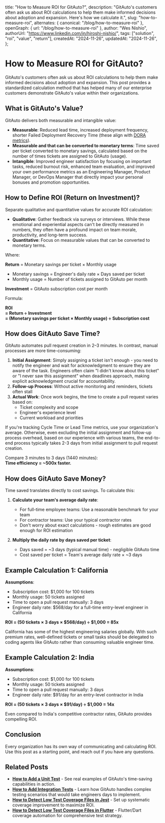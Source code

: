   title: "How to Measure ROI for GitAuto?",
  description:
    "GitAuto's customers often ask us about ROI calculations to help them make informed decisions about adoption and expansion. Here's how we calculate it.",
  slug: "how-to-measure-roi",
  alternates: { canonical: "/blog/how-to-measure-roi" },
  openGraph: { url: "/blog/how-to-measure-roi" },
  author: "Wes Nishio",
  authorUrl: "https://www.linkedin.com/in/hiroshi-nishio/",
  tags: ["solution", "roi", "value", "return"],
  createdAt: "2024-11-26",
  updatedAt: "2024-11-26",
};

# How to Measure ROI for GitAuto?

GitAuto's customers often ask us about ROI calculations to help them make informed decisions about adoption and expansion. This post provides a standardized calculation method that has helped many of our enterprise customers demonstrate GitAuto's value within their organizations.

## What is GitAuto's Value?

GitAuto delivers both measurable and intangible value:

- **Measurable**: Reduced lead time, increased deployment frequency, shorter Failed Deployment Recovery Time (these align with [DORA metrics](/blog/what-are-dora-metrics)).
- **Measurable and that can be converted to monetary terms**: Time saved per ticket converted to monetary savings, calculated based on the number of times tickets are assigned to GitAuto (usage).
- **Intangible**: Improved engineer satisfaction by focusing on important tasks, reduced burnout risk, enhanced team evaluation, and improved your own performance metrics as an Engineering Manager, Product Manager, or DevOps Manager that directly impact your personal bonuses and promotion opportunities.

## How to Define ROI (Return on Investment)?

Separate qualitative and quantitative values for accurate ROI calculation:

- **Qualitative**: Gather feedback via surveys or interviews. While these emotional and experiential aspects can't be directly measured in numbers, they often have a profound impact on team morale, productivity, and long-term success.
- **Quantitative**: Focus on measurable values that can be converted to monetary terms.

Where:

**Return** = Monetary savings per ticket × Monthly usage

- Monetary savings = Engineer's daily rate × Days saved per ticket
- Monthly usage = Number of tickets assigned to GitAuto per month

**Investment** = GitAuto subscription cost per month

Formula:

**ROI <br /> = Return ÷ Investment <br /> = (Monetary savings per ticket × Monthly usage) ÷ Subscription cost**

## How does GitAuto Save Time?

GitAuto automates pull request creation in 2–3 minutes. In contrast, manual processes are more time-consuming:

1. **Initial Assignment**: Simply assigning a ticket isn't enough - you need to notify the engineer and wait for acknowledgment to ensure they are aware of the task. Engineers often claim "I didn't know about this ticket" or "I never saw this assignment" when deadlines approach, making explicit acknowledgment crucial for accountability.
2. **Follow-up Process**: Without active monitoring and reminders, tickets often stall
3. **Actual Work**: Once work begins, the time to create a pull request varies based on:
   - Ticket complexity and scope
   - Engineer's experience level
   - Current workload and priorities

If you're tracking Cycle Time or Lead Time metrics, use your organization's average. Otherwise, even excluding the initial assignment and follow-up process overhead, based on our experience with various teams, the end-to-end process typically takes 2-3 days from initial assignment to pull request creation.

Compare 3 minutes to 3 days (1440 minutes):  
**Time efficiency = ~500x faster.**

## How does GitAuto Save Money?

Time saved translates directly to cost savings. To calculate this:

1. **Calculate your team's average daily rate**:

   - For full-time employee teams: Use a reasonable benchmark for your team
   - For contractor teams: Use your typical contractor rates
   - Don't worry about exact calculations - rough estimates are good enough for ROI estimation

2. **Multiply the daily rate by days saved per ticket**:

   - Days saved = ~3 days (typical manual time) - negligible GitAuto time
   - Cost saved per ticket = Team's average daily rate × ~3 days

## Example Calculation 1: California

**Assumptions**:

- Subscription cost: $1,000 for 100 tickets
- Monthly usage: 50 tickets assigned
- Time to open a pull request manually: 3 days
- Engineer daily rate: $568/day for a full-time entry-level engineer in California

**ROI = (50 tickets × 3 days × $568/day) ÷ $1,000 = 85x**

California has some of the highest engineering salaries globally. With such premium rates, well-defined tickets or small tasks should be delegated to coding agents like GitAuto rather than consuming valuable engineer time.

## Example Calculation 2: India

**Assumptions**:

- Subscription cost: $1,000 for 100 tickets
- Monthly usage: 50 tickets assigned
- Time to open a pull request manually: 3 days
- Engineer daily rate: $91/day for an entry-level contractor in India

**ROI = (50 tickets × 3 days × $91/day) ÷ $1,000 = 14x**

Even compared to India's competitive contractor rates, GitAuto provides compelling ROI.

## Conclusion

Every organization has its own way of communicating and calculating ROI. Use this post as a starting point, and reach out if you have any questions.

## Related Posts

- **[How to Add a Unit Test](/blog/how-to-add-a-unit-test)** - See real examples of GitAuto's time-saving capabilities in action.
- **[How to Add Integration Tests](/blog/how-to-add-integration-tests)** - Learn how GitAuto handles complex testing scenarios that would take engineers days to implement.
- **[How to Detect Low Test Coverage Files in Jest](/blog/how-to-detect-low-test-coverage-files-in-jest)** - Set up systematic coverage improvement to maximize ROI.
- **[How to Detect Low Test Coverage Files in Flutter](/blog/how-to-detect-low-test-coverage-files-in-flutter)** - Flutter/Dart coverage automation for comprehensive test strategy.
